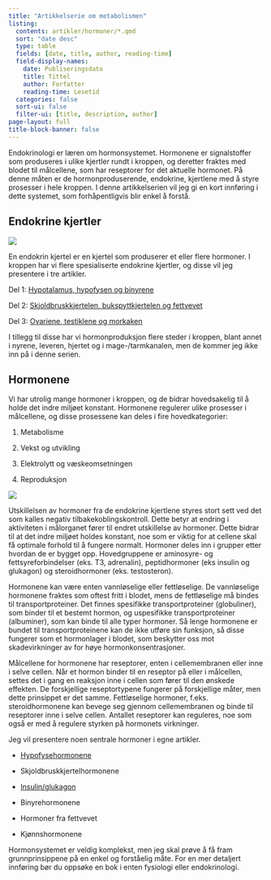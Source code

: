 ```yaml
---
title: "Artikkelserie om metabolismen"
listing:
  contents: artikler/hormoner/*.qmd
  sort: "date desc"
  type: table
  fields: [date, title, author, reading-time]
  field-display-names: 
    date: Publiseringsdato
    title: Tittel
    author: Forfatter
    reading-time: Lesetid
  categories: false
  sort-ui: false
  filter-ui: [title, description, author]
page-layout: full
title-block-banner: false
---
```


Endokrinologi er læren om hormonsystemet. Hormonene er signalstoffer som produseres i ulike kjertler rundt i kroppen, og deretter fraktes med blodet til målcellene, som har reseptorer for det aktuelle hormonet. På denne måten er de hormonproduserende, endokrine, kjertlene med å styre prosesser i hele kroppen. I denne artikkelserien vil jeg gi en kort innføring i dette systemet, som forhåpentligvis blir enkel å forstå.

## Endokrine kjertler

![](images/clipboard-286604604.png)

En endokrin kjertel er en kjertel som produserer et eller flere hormoner. I kroppen har vi flere spesialiserte endokrine kjertler, og disse vil jeg presentere i tre artikler.

Del 1: [Hypotalamus, hypofysen og binyrene](http://www.friskogfunksjonell.no/hypotalamus-hypofysen-og-binyrene/ "Hypotalamus, hypofysen og binyrene")

Del 2: [Skjoldbruskkjertelen, bukspyttkjertelen og fettvevet](http://www.friskogfunksjonell.no/skjoldbruskkjertelen-bukspyttkjertelen-og-fettvevet/ "Skjoldbruskkjertelen, bukspyttkjertelen og fettvevet")

Del 3: [Ovariene, testiklene og morkaken](http://www.friskogfunksjonell.no/ovariene-testiklene-og-morkaken/ "Ovariene, Testiklene og Morkaken")

I tillegg til disse har vi hormonproduksjon flere steder i kroppen, blant annet i nyrene, leveren, hjertet og i mage-/tarmkanalen, men de kommer jeg ikke inn på i denne serien.

## Hormonene

Vi har utrolig mange hormoner i kroppen, og de bidrar hovedsakelig til å holde det indre miljøet konstant. Hormonene regulerer ulike prosesser i målcellene, og disse prosessene kan deles i fire hovedkategorier:

1.  Metabolisme

2.  Vekst og utvikling

3.  Elektrolytt og væskeomsetningen

4.  Reproduksjon

![](images/clipboard-778609096.png)

Utskillelsen av hormoner fra de endokrine kjertlene styres stort sett ved det som kalles negativ tilbakekoblingskontroll. Dette betyr at endring i aktiviteten i målorganet fører til endret utskillelse av hormoner. Dette bidrar til at det indre miljøet holdes konstant, noe som er viktig for at cellene skal få optimale forhold til å fungere normalt. Hormoner deles inn i grupper etter hvordan de er bygget opp. Hovedgruppene er aminosyre- og fettsyreforbindelser (eks. T3, adrenalin), peptidhormoner (eks insulin og glukagon) og steroidhormoner (eks. testosteron).

Hormonene kan være enten vannløselige eller fettløselige. De vannløselige hormonene fraktes som oftest fritt i blodet, mens de fettløselige må bindes til transportproteiner. Det finnes spesifikke transportproteiner (globuliner), som binder til et bestemt hormon, og uspesifikke transportproteiner (albuminer), som kan binde til alle typer hormoner. Så lenge hormonene er bundet til transportproteinene kan de ikke utføre sin funksjon, så disse fungerer som et hormonlager i blodet, som beskytter oss mot skadevirkninger av for høye hormonkonsentrasjoner.

Målcellene for hormonene har reseptorer, enten i cellemembranen eller inne i selve cellen. Når et hormon binder til en reseptor på eller i målcellen, settes det i gang en reaksjon inne i cellen som fører til den ønskede effekten. De forskjellige reseptortypene fungerer på forskjellige måter, men dette prinsippet er det samme. Fettløselige hormoner, f.eks. steroidhormonene kan bevege seg gjennom cellemembranen og binde til reseptorer inne i selve cellen. Antallet reseptorer kan reguleres, noe som også er med å regulere styrken på hormonets virkninger.

Jeg vil presentere noen sentrale hormoner i egne artikler.

-   [Hypofysehormonene](http://www.friskogfunksjonell.no/hypofysehormonene/ "Hypofysehormonene")

-   Skjoldbruskkjertelhormonene

-   [Insulin/glukagon](http://www.friskogfunksjonell.no/insulin-og-glukagon)

-   Binyrehormonene

-   Hormoner fra fettvevet

-   Kjønnshormonene

Hormonsystemet er veldig komplekst, men jeg skal prøve å få fram grunnprinsippene på en enkel og forståelig måte. For en mer detaljert innføring bør du oppsøke en bok i enten fysiologi eller endokrinologi.

